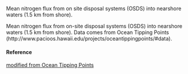 Mean nitrogen flux from on site disposal systems (OSDS) into nearshore waters (1.5 km from shore).

Mean nitrogen flux from on-site disposal systems (OSDS) into nearshore waters (1.5 km from shore). Data comes from Ocean Tipping Points (http://www.pacioos.hawaii.edu/projects/oceantippingpoints/#data).

#### Reference

[modified from Ocean Tipping Points](http://www.pacioos.hawaii.edu/projects/oceantippingpoints/#data)